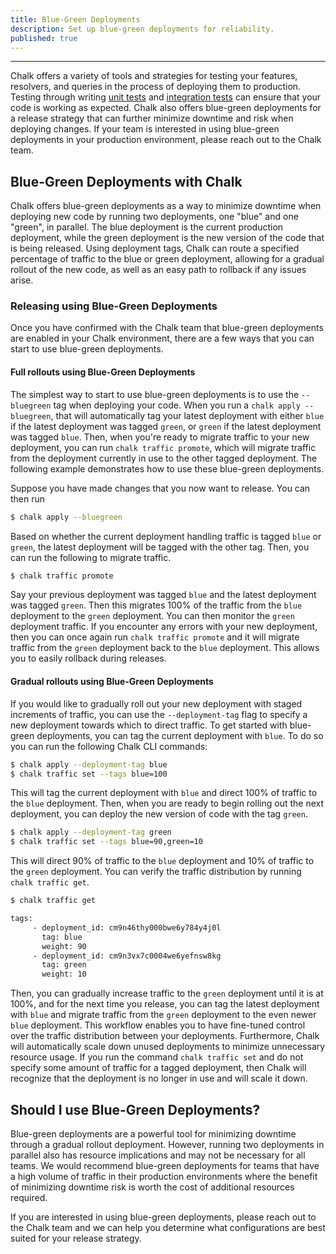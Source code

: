 ```yaml
---
title: Blue-Green Deployments
description: Set up blue-green deployments for reliability.
published: true
---
```


---

Chalk offers a variety of tools and strategies for testing your features, resolvers, and
queries in the process of deploying them to production. Testing through writing [unit tests](/docs/unit-tests)
and [integration tests](/docs/integration-tests) can ensure that your code is working as expected.
Chalk also offers blue-green deployments for a release strategy that can further minimize downtime
and risk when deploying changes. If your team is interested in using blue-green deployments in your
production environment, please reach out to the Chalk team.

## Blue-Green Deployments with Chalk

Chalk offers blue-green deployments as a way to minimize downtime when deploying new code by
running two deployments, one "blue" and one "green", in parallel. The blue deployment is the current
production deployment, while the green deployment is the new version of the code that is being
released. Using deployment tags, Chalk can route a specified percentage of traffic to the blue
or green deployment, allowing for a gradual rollout of the new code, as well as an easy path to
rollback if any issues arise.

### Releasing using Blue-Green Deployments

Once you have confirmed with the Chalk team that blue-green deployments are enabled in your Chalk environment,
there are a few ways that you can start to use blue-green deployments.

#### Full rollouts using Blue-Green Deployments

The simplest way to start to use blue-green deployments is to use the `--bluegreen` tag when deploying your code.
When you run a `chalk apply --bluegreen`, that will automatically tag your latest deployment with either `blue`
if the latest deployment was tagged `green`, or `green` if the latest deployment was tagged `blue`. Then, when you're
ready to migrate traffic to your new deployment, you can run `chalk traffic promote`, which will migrate traffic from
the deployment currently in use to the other tagged deployment. The following example demonstrates how to use
these blue-green deployments.

Suppose you have made changes that you now want to release. You can then run

```bash
$ chalk apply --bluegreen
```

Based on whether the current deployment handling traffic is tagged `blue` or `green`, the latest deployment
will be tagged with the other tag. Then, you can run the following to migrate traffic.

```bash
$ chalk traffic promote
```

Say your previous deployment was tagged `blue` and the latest deployment was tagged `green`. Then this migrates 100%
of the traffic from the `blue` deployment to the `green` deployment. You can then monitor the `green` deployment
traffic. If you encounter any errors with your new deployment, then you can once again run `chalk traffic promote` and
it will migrate traffic from the `green` deployment back to the `blue` deployment. This allows you to easily rollback
during releases.

#### Gradual rollouts using Blue-Green Deployments

If you would like to gradually roll out your new deployment with staged increments of traffic, you can
use the `--deployment-tag` flag to specify a new deployment towards which to direct traffic.
To get started with blue-green deployments, you can tag the current deployment with `blue`. To do so you can
run the following Chalk CLI commands:

```bash
$ chalk apply --deployment-tag blue
$ chalk traffic set --tags blue=100
```

This will tag the current deployment with `blue` and direct 100% of traffic to the `blue` deployment. Then, when you
are ready to begin rolling out the next deployment, you can deploy the new version of code with the tag `green`.

```bash
$ chalk apply --deployment-tag green
$ chalk traffic set --tags blue=90,green=10
```

This will direct 90% of traffic to the `blue` deployment and 10% of traffic to the `green` deployment. You can
verify the traffic distribution by running `chalk traffic get`.

```bash
$ chalk traffic get

tags:
     - deployment_id: cm9n46thy000bwe6y784y4j0l
       tag: blue
       weight: 90
     - deployment_id: cm9n3vx7c0004we6yefnsw8kg
       tag: green
       weight: 10
```

Then, you can gradually increase traffic to the `green` deployment until it is at 100%, and for the next time
you release, you can tag the latest deployment with `blue` and migrate traffic from the `green` deployment to the
even newer `blue` deployment. This workflow enables you to have fine-tuned control over the traffic distribution
between your deployments. Furthermore, Chalk will automatically scale down unused deployments to minimize unnecessary
resource usage. If you run the command `chalk traffic set` and do not specify some amount of traffic for a
tagged deployment, then Chalk will recognize that the deployment is no longer in use and will scale it down.

## Should I use Blue-Green Deployments?

Blue-green deployments are a powerful tool for minimizing downtime through a gradual rollout deployment. However,
running two deployments in parallel also has resource implications and may not be necessary for all teams. We
would recommend blue-green deployments for teams that have a high volume of traffic in their production environments
where the benefit of minimizing downtime risk is worth the cost of additional resources required.

If you are interested in using blue-green deployments, please reach out to the Chalk team and we can help you
determine what configurations are best suited for your release strategy. 
